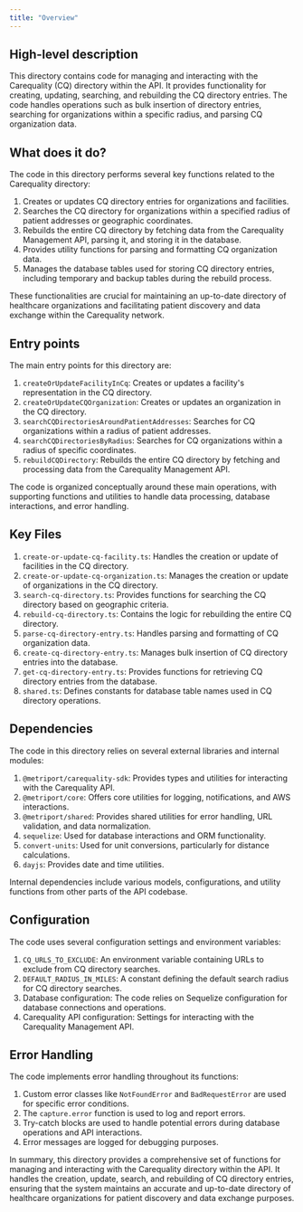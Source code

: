 ```yaml
---
title: "Overview"
---
```


## High-level description
This directory contains code for managing and interacting with the Carequality (CQ) directory within the API. It provides functionality for creating, updating, searching, and rebuilding the CQ directory entries. The code handles operations such as bulk insertion of directory entries, searching for organizations within a specific radius, and parsing CQ organization data.

## What does it do?
The code in this directory performs several key functions related to the Carequality directory:

1. Creates or updates CQ directory entries for organizations and facilities.
2. Searches the CQ directory for organizations within a specified radius of patient addresses or geographic coordinates.
3. Rebuilds the entire CQ directory by fetching data from the Carequality Management API, parsing it, and storing it in the database.
4. Provides utility functions for parsing and formatting CQ organization data.
5. Manages the database tables used for storing CQ directory entries, including temporary and backup tables during the rebuild process.

These functionalities are crucial for maintaining an up-to-date directory of healthcare organizations and facilitating patient discovery and data exchange within the Carequality network.

## Entry points
The main entry points for this directory are:

1. `createOrUpdateFacilityInCq`: Creates or updates a facility's representation in the CQ directory.
2. `createOrUpdateCQOrganization`: Creates or updates an organization in the CQ directory.
3. `searchCQDirectoriesAroundPatientAddresses`: Searches for CQ organizations within a radius of patient addresses.
4. `searchCQDirectoriesByRadius`: Searches for CQ organizations within a radius of specific coordinates.
5. `rebuildCQDirectory`: Rebuilds the entire CQ directory by fetching and processing data from the Carequality Management API.

The code is organized conceptually around these main operations, with supporting functions and utilities to handle data processing, database interactions, and error handling.

## Key Files
1. `create-or-update-cq-facility.ts`: Handles the creation or update of facilities in the CQ directory.
2. `create-or-update-cq-organization.ts`: Manages the creation or update of organizations in the CQ directory.
3. `search-cq-directory.ts`: Provides functions for searching the CQ directory based on geographic criteria.
4. `rebuild-cq-directory.ts`: Contains the logic for rebuilding the entire CQ directory.
5. `parse-cq-directory-entry.ts`: Handles parsing and formatting of CQ organization data.
6. `create-cq-directory-entry.ts`: Manages bulk insertion of CQ directory entries into the database.
7. `get-cq-directory-entry.ts`: Provides functions for retrieving CQ directory entries from the database.
8. `shared.ts`: Defines constants for database table names used in CQ directory operations.

## Dependencies
The code in this directory relies on several external libraries and internal modules:

1. `@metriport/carequality-sdk`: Provides types and utilities for interacting with the Carequality API.
2. `@metriport/core`: Offers core utilities for logging, notifications, and AWS interactions.
3. `@metriport/shared`: Provides shared utilities for error handling, URL validation, and data normalization.
4. `sequelize`: Used for database interactions and ORM functionality.
5. `convert-units`: Used for unit conversions, particularly for distance calculations.
6. `dayjs`: Provides date and time utilities.

Internal dependencies include various models, configurations, and utility functions from other parts of the API codebase.

## Configuration
The code uses several configuration settings and environment variables:

1. `CQ_URLS_TO_EXCLUDE`: An environment variable containing URLs to exclude from CQ directory searches.
2. `DEFAULT_RADIUS_IN_MILES`: A constant defining the default search radius for CQ directory searches.
3. Database configuration: The code relies on Sequelize configuration for database connections and operations.
4. Carequality API configuration: Settings for interacting with the Carequality Management API.

## Error Handling
The code implements error handling throughout its functions:

1. Custom error classes like `NotFoundError` and `BadRequestError` are used for specific error conditions.
2. The `capture.error` function is used to log and report errors.
3. Try-catch blocks are used to handle potential errors during database operations and API interactions.
4. Error messages are logged for debugging purposes.

In summary, this directory provides a comprehensive set of functions for managing and interacting with the Carequality directory within the API. It handles the creation, update, search, and rebuilding of CQ directory entries, ensuring that the system maintains an accurate and up-to-date directory of healthcare organizations for patient discovery and data exchange purposes.